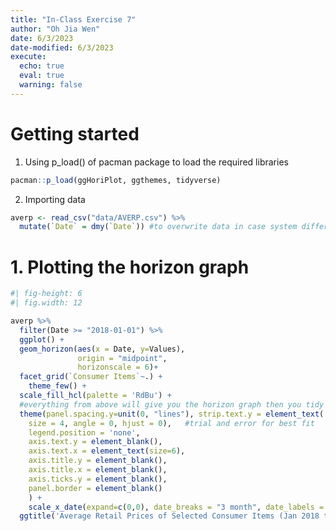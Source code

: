 ```yaml
---
title: "In-Class Exercise 7"
author: "Oh Jia Wen"
date: 6/3/2023
date-modified: 6/3/2023
execute: 
  echo: true
  eval: true
  warning: false
---
```


# Getting started

1.  Using p_load() of pacman package to load the required libraries

```r
pacman::p_load(ggHoriPlot, ggthemes, tidyverse)
```

2.  Importing data

```r
averp <- read_csv("data/AVERP.csv") %>%
  mutate(`Date` = dmy(`Date`)) #to overwrite data in case system differs
```

# 1. Plotting the horizon graph 

```r
#| fig-height: 6
#| fig.width: 12

averp %>% 
  filter(Date >= "2018-01-01") %>%
  ggplot() +
  geom_horizon(aes(x = Date, y=Values), 
               origin = "midpoint", 
               horizonscale = 6)+
  facet_grid(`Consumer Items`~.) +
    theme_few() +
  scale_fill_hcl(palette = 'RdBu') + 
  #everything from above will give you the horizon graph then you tidy it up
  theme(panel.spacing.y=unit(0, "lines"), strip.text.y = element_text(
    size = 4, angle = 0, hjust = 0),   #trial and error for best fit 
    legend.position = 'none',
    axis.text.y = element_blank(),
    axis.text.x = element_text(size=6),
    axis.title.y = element_blank(),
    axis.title.x = element_blank(),
    axis.ticks.y = element_blank(),
    panel.border = element_blank()
    ) +
    scale_x_date(expand=c(0,0), date_breaks = "3 month", date_labels = "%b%y") +
  ggtitle('Average Retail Prices of Selected Consumer Items (Jan 2018 to Dec 2022)')
```
